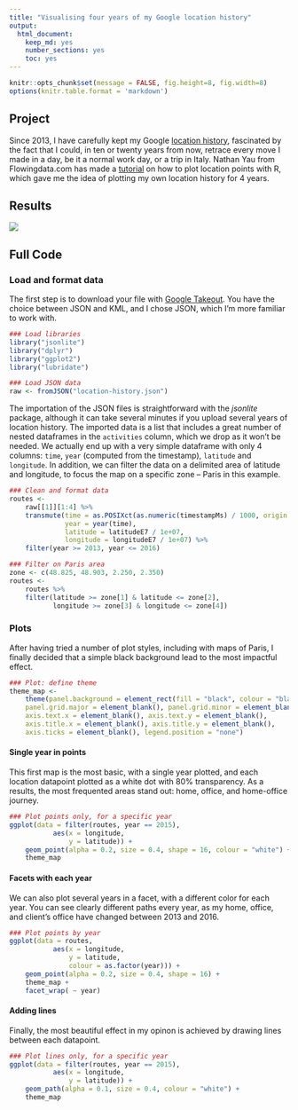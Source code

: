 ```yaml
---
title: "Visualising four years of my Google location history"
output:
  html_document:
    keep_md: yes
    number_sections: yes
    toc: yes
---
```


```r
knitr::opts_chunk$set(message = FALSE, fig.height=8, fig.width=8)
options(knitr.table.format = 'markdown')
```

## Project

Since 2013, I have carefully kept my Google [location history](https://www.google.com/maps/timeline), fascinated by the fact that I could, in ten or twenty years from now, retrace every move I made in a day, be it a normal work day, or a trip in Italy. Nathan Yau from Flowingdata.com has made a [tutorial](http://flowingdata.com/2014/01/28/how-to-map-geographic-paths-in-r/) on how to plot location points with R, which gave me the idea of plotting my own location history for 4 years.

## Results

![](graph.png)

## Full Code

### Load and format data

The first step is to download your file with [Google Takeout](https://takeout.google.com/settings/takeout). You have the choice between JSON and KML, and I chose JSON, which I’m more familiar to work with.

```r
### Load libraries
library("jsonlite")
library("dplyr")
library("ggplot2")
library("lubridate")
```

```r
### Load JSON data
raw <- fromJSON("location-history.json")
```

The importation of the JSON files is straightforward with the *jsonlite* package, although it can take several minutes if you upload several years of location history. The imported data is a list that includes a great number of nested dataframes in the `activities` column, which we drop as it won't be needed. We actually end up with a very simple dataframe with only 4 columns: `time`, `year` (computed from the timestamp), `latitude` and `longitude`. In addition, we can filter the data on a delimited area of latitude and longitude, to focus the map on a specific zone -- Paris in this example.

```r
### Clean and format data
routes <-
    raw[[1]][1:4] %>%
    transmute(time = as.POSIXct(as.numeric(timestampMs) / 1000, origin = "1970-01-01"),
              year = year(time),
              latitude = latitudeE7 / 1e+07,
              longitude = longitudeE7 / 1e+07) %>%
    filter(year >= 2013, year <= 2016)

### Filter on Paris area
zone <- c(48.825, 48.903, 2.250, 2.350)
routes <-
    routes %>%
    filter(latitude >= zone[1] & latitude <= zone[2],
           longitude >= zone[3] & longitude <= zone[4])
```

### Plots

After having tried a number of plot styles, including with maps of Paris, I finally decided that a simple black background lead to the most impactful effect.

```r
### Plot: define theme
theme_map <-
    theme(panel.background = element_rect(fill = "black", colour = "black"),
    panel.grid.major = element_blank(), panel.grid.minor = element_blank(),
    axis.text.x = element_blank(), axis.text.y = element_blank(),
    axis.title.x = element_blank(), axis.title.y = element_blank(),
    axis.ticks = element_blank(), legend.position = "none")
```

#### Single year in points

This first map is the most basic, with a single year plotted, and each location datapoint plotted as a white dot with 80% transparency. As a results, the most frequented areas stand out: home, office, and home-office journey.

```r
### Plot points only, for a specific year
ggplot(data = filter(routes, year == 2015),
           aes(x = longitude,
               y = latitude)) +
    geom_point(alpha = 0.2, size = 0.4, shape = 16, colour = "white") +
    theme_map
```

#### Facets with each year

We can also plot several years in a facet, with a different color for each year. You can see clearly different paths every year, as my home, office, and client’s office have changed between 2013 and 2016.

```r
### Plot points by year
ggplot(data = routes,
           aes(x = longitude,
               y = latitude,
               colour = as.factor(year))) +
    geom_point(alpha = 0.2, size = 0.4, shape = 16) +
    theme_map +
    facet_wrap( ~ year)
```

#### Adding lines

Finally, the most beautiful effect in my opinon is achieved by drawing lines between each datapoint.

```r
### Plot lines only, for a specific year
ggplot(data = filter(routes, year == 2015),
           aes(x = longitude,
               y = latitude)) +
    geom_path(alpha = 0.1, size = 0.4, colour = "white") +
    theme_map
```
